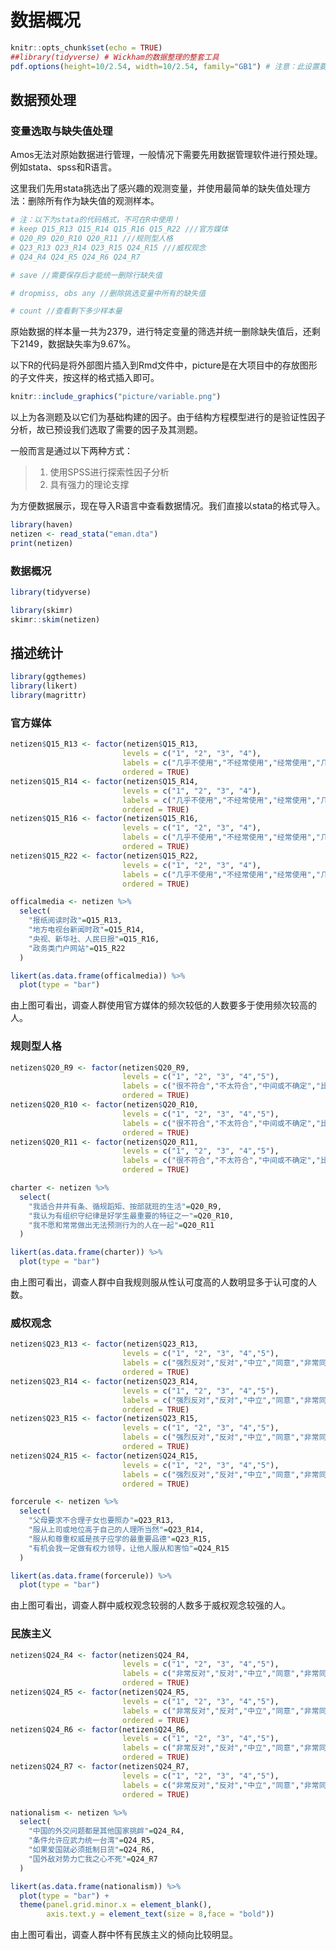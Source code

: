 # 数据概况 {#usage}

```{r setup, include=FALSE}
knitr::opts_chunk$set(echo = TRUE)
##library(tidyverse) # Wickham的数据整理的整套工具
pdf.options(height=10/2.54, width=10/2.54, family="GB1") # 注意：此设置要放在最后
```

## 数据预处理 {#usage-ins}
   
### 变量选取与缺失值处理 {#usage-ons}
   
Amos无法对原始数据进行管理，一般情况下需要先用数据管理软件进行预处理。例如stata、spss和R语言。

这里我们先用stata挑选出了感兴趣的观测变量，并使用最简单的缺失值处理方法：删除所有作为缺失值的观测样本。

```{r}
# 注：以下为stata的代码格式，不可在R中使用！
# keep Q15_R13 Q15_R14 Q15_R16 Q15_R22 ///官方媒体
# Q20_R9 Q20_R10 Q20_R11 ///规则型人格
# Q23_R13 Q23_R14 Q23_R15 Q24_R15 ///威权观念
# Q24_R4 Q24_R5 Q24_R6 Q24_R7 

# save //需要保存后才能统一删除行缺失值

# dropmiss, obs any //删除挑选变量中所有的缺失值

# count //查看剩下多少样本量
```

原始数据的样本量一共为2379，进行特定变量的筛选并统一删除缺失值后，还剩下2149，数据缺失率为9.67%。

以下R的代码是将外部图片插入到Rmd文件中，picture是在大项目中的存放图形的子文件夹，按这样的格式插入即可。

```{r fig.cap="variable consequence"}
knitr::include_graphics("picture/variable.png")
```
   
以上为各测题及以它们为基础构建的因子。由于结构方程模型进行的是验证性因子分析，故已预设我们选取了需要的因子及其测题。   

一般而言是通过以下两种方式：    

>1. 使用SPSS进行探索性因子分析
>2. 具有强力的理论支撑

为方便数据展示，现在导入R语言中查看数据情况。我们直接以stata的格式导入。

```{r}
library(haven)
netizen <- read_stata("eman.dta")
print(netizen)
```

### 数据概况 {#usage-pns}
```{r include=FALSE}
library(tidyverse)
```

```{r}
library(skimr)
skimr::skim(netizen)
```


## 描述统计 {#usage-writing}

```{r include=FALSE}
library(ggthemes)
library(likert)
library(magrittr)
```

### 官方媒体 {#usage-writing1}
```{r echo=FALSE}
netizen$Q15_R13 <- factor(netizen$Q15_R13,
                         levels = c("1", "2", "3", "4"),
                         labels = c("几乎不使用","不经常使用","经常使用","几乎每天使用"),
                         ordered = TRUE)
netizen$Q15_R14 <- factor(netizen$Q15_R14,
                         levels = c("1", "2", "3", "4"),
                         labels = c("几乎不使用","不经常使用","经常使用","几乎每天使用"),
                         ordered = TRUE)
netizen$Q15_R16 <- factor(netizen$Q15_R16,
                         levels = c("1", "2", "3", "4"),
                         labels = c("几乎不使用","不经常使用","经常使用","几乎每天使用"),
                         ordered = TRUE)
netizen$Q15_R22 <- factor(netizen$Q15_R22,
                         levels = c("1", "2", "3", "4"),
                         labels = c("几乎不使用","不经常使用","经常使用","几乎每天使用"),
                         ordered = TRUE)
```

```{r echo=FALSE}
officalmedia <- netizen %>% 
  select(
    "报纸阅读时政"=Q15_R13,
    "地方电视台新闻时政"=Q15_R14,
    "央视、新华社、人民日报"=Q15_R16,
    "政务类门户网站"=Q15_R22
  )
```

```{r echo=FALSE}
likert(as.data.frame(officalmedia)) %>%
  plot(type = "bar")
```
    
由上图可看出，调查人群使用官方媒体的频次较低的人数要多于使用频次较高的人。    
    
### 规则型人格 {#usage-writing2}
```{r echo=FALSE}
netizen$Q20_R9 <- factor(netizen$Q20_R9,
                         levels = c("1", "2", "3", "4","5"),
                         labels = c("很不符合","不太符合","中间或不确定","比较符合","非常符合"),
                         ordered = TRUE)
netizen$Q20_R10 <- factor(netizen$Q20_R10,
                         levels = c("1", "2", "3", "4","5"),
                         labels = c("很不符合","不太符合","中间或不确定","比较符合","非常符合"),
                         ordered = TRUE)
netizen$Q20_R11 <- factor(netizen$Q20_R11,
                         levels = c("1", "2", "3", "4","5"),
                         labels = c("很不符合","不太符合","中间或不确定","比较符合","非常符合"),
                         ordered = TRUE)
```

```{r echo=FALSE}
charter <- netizen %>% 
  select(
    "我适合井井有条、循规蹈矩、按部就班的生活"=Q20_R9,
    "我认为有组织守纪律是好学生最重要的特征之一"=Q20_R10,
    "我不愿和常常做出无法预测行为的人在一起"=Q20_R11
  )
```

```{r echo=FALSE}
likert(as.data.frame(charter)) %>%
  plot(type = "bar")
```
   
由上图可看出，调查人群中自我规则服从性认可度高的人数明显多于认可度的人数。
   
### 威权观念 {#usage-writing3}
```{r echo=FALSE}
netizen$Q23_R13 <- factor(netizen$Q23_R13,
                         levels = c("1", "2", "3", "4","5"),
                         labels = c("强烈反对","反对","中立","同意","非常同意"),
                         ordered = TRUE)
netizen$Q23_R14 <- factor(netizen$Q23_R14,
                         levels = c("1", "2", "3", "4","5"),
                         labels = c("强烈反对","反对","中立","同意","非常同意"),
                         ordered = TRUE)
netizen$Q23_R15 <- factor(netizen$Q23_R15,
                         levels = c("1", "2", "3", "4","5"),
                         labels = c("强烈反对","反对","中立","同意","非常同意"),
                         ordered = TRUE)
netizen$Q24_R15 <- factor(netizen$Q24_R15,
                         levels = c("1", "2", "3", "4","5"),
                         labels = c("强烈反对","反对","中立","同意","非常同意"),
                         ordered = TRUE)
```

```{r echo=FALSE}
forcerule <- netizen %>% 
  select(
    "父母要求不合理子女也要照办"=Q23_R13,
    "服从上司或地位高于自己的人理所当然"=Q23_R14,
    "服从和尊重权威是孩子应学的最重要品德"=Q23_R15,
    "有机会我一定做有权力领导，让他人服从和害怕"=Q24_R15
  )
```

```{r echo=FALSE}
likert(as.data.frame(forcerule)) %>%
  plot(type = "bar")
```

由上图可看出，调查人群中威权观念较弱的人数多于威权观念较强的人。    
    
### 民族主义 {#usage_writing4}
```{r echo=FALSE}
netizen$Q24_R4 <- factor(netizen$Q24_R4,
                         levels = c("1", "2", "3", "4","5"),
                         labels = c("非常反对","反对","中立","同意","非常同意"),
                         ordered = TRUE)
netizen$Q24_R5 <- factor(netizen$Q24_R5,
                         levels = c("1", "2", "3", "4","5"),
                         labels = c("非常反对","反对","中立","同意","非常同意"),
                         ordered = TRUE)
netizen$Q24_R6 <- factor(netizen$Q24_R6,
                         levels = c("1", "2", "3", "4","5"),
                         labels = c("非常反对","反对","中立","同意","非常同意"),
                         ordered = TRUE)
netizen$Q24_R7 <- factor(netizen$Q24_R7,
                         levels = c("1", "2", "3", "4","5"),
                         labels = c("非常反对","反对","中立","同意","非常同意"),
                         ordered = TRUE)
```

```{r echo=FALSE}
nationalism <- netizen %>% 
  select(
    "中国的外交问题都是其他国家挑衅"=Q24_R4,
    "条件允许应武力统一台湾"=Q24_R5,
    "如果爱国就必须抵制日货"=Q24_R6,
    "国外敌对势力亡我之心不死"=Q24_R7
  )
```

```{r echo=FALSE}
likert(as.data.frame(nationalism)) %>%
  plot(type = "bar") +
  theme(panel.grid.minor.x = element_blank(),
        axis.text.y = element_text(size = 8,face = "bold"))
```
   
由上图可看出，调查人群中怀有民族主义的倾向比较明显。
